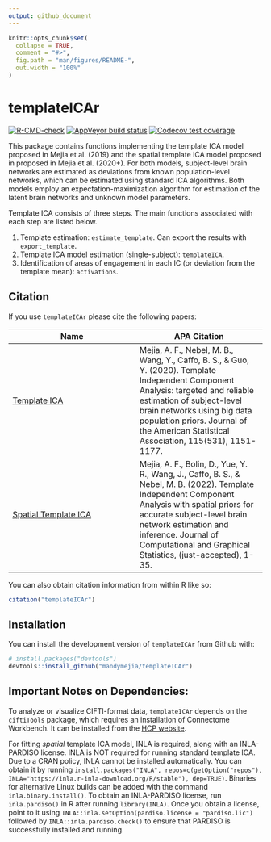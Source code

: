 ```yaml
---
output: github_document
---
```


<!-- README.md is generated from README.Rmd. Please edit that file -->

```r
knitr::opts_chunk$set(
  collapse = TRUE,
  comment = "#>",
  fig.path = "man/figures/README-",
  out.width = "100%"
)
```

# templateICAr

<!-- badges: start -->
[![R-CMD-check](https://github.com/mandymejia/templateICAr/workflows/R-CMD-check/badge.svg)](https://github.com/mandymejia/templateICAr/actions)
[![AppVeyor build status](https://ci.appveyor.com/api/projects/status/github/mandymejia/templateICAr?branch=master&svg=true)](https://ci.appveyor.com/project/mandymejia/templateICAr)
[![Codecov test coverage](https://codecov.io/gh/mandymejia/templateICAr/branch/master/graph/badge.svg)](https://app.codecov.io/gh/mandymejia/templateICAr?branch=master)
<!-- badges: end -->

This package contains functions implementing the template ICA model proposed in Mejia et al. (2019) and the spatial template ICA model proposed in proposed in Mejia et al. (2020+). For both models, subject-level brain networks are estimated as deviations from known population-level networks, which can be estimated using standard ICA algorithms. Both models employ an expectation-maximization algorithm for estimation of the latent brain networks and unknown model parameters.

Template ICA consists of three steps. The main functions associated with each step are listed below. 

1. Template estimation: `estimate_template`. Can export the results with `export_template`.
2. Template ICA model estimation (single-subject): `templateICA`.
3. Identification of areas of engagement in each IC (or deviation from the template mean): `activations`.

## Citation

If you use `templateICAr` please cite the following papers:


| Name | APA Citation |
| -------------  | ------------- |
| [Template ICA](https://doi.org/10.1080/01621459.2019.1679638) | Mejia, A. F., Nebel, M. B., Wang, Y., Caffo, B. S., & Guo, Y. (2020). Template Independent Component Analysis: targeted and reliable estimation of subject-level brain networks using big data population priors. Journal of the American Statistical Association, 115(531), 1151-1177. | 
| [Spatial Template ICA](https://doi.org/10.1080/10618600.2022.2104289) | Mejia, A. F., Bolin, D., Yue, Y. R., Wang, J., Caffo, B. S., & Nebel, M. B. (2022). Template Independent Component Analysis with spatial priors for accurate subject-level brain network estimation and inference. Journal of Computational and Graphical Statistics, (just-accepted), 1-35. | 

You can also obtain citation information from within R like so:

``` r
citation("templateICAr")
```

## Installation

You can install the development version of `templateICAr` from Github with:

``` r
# install.packages("devtools")
devtools::install_github("mandymejia/templateICAr")
```


## Important Notes on Dependencies:

To analyze or visualize CIFTI-format data, `templateICAr` depends on the `ciftiTools` package, which requires an installation of Connectome Workbench.  It can be installed from the [HCP website](https://www.humanconnectome.org/software/get-connectome-workbench).

For fitting *spatial* template ICA model, INLA is required, along with an INLA-PARDISO license.  INLA is NOT required for running standard template ICA.  Due to a CRAN policy, INLA cannot be installed automatically. You can obtain it by running `install.packages("INLA", repos=c(getOption("repos"), INLA="https://inla.r-inla-download.org/R/stable"), dep=TRUE)`.  Binaries for alternative Linux builds can be added with the command `inla.binary.install()`.  To obtain an INLA-PARDISO license, run `inla.pardiso()` in R after running `library(INLA)`. Once you obtain a license, point to it using `INLA::inla.setOption(pardiso.license = "pardiso.lic")` followed by `INLA::inla.pardiso.check()` to ensure that PARDISO is successfully installed and running.
